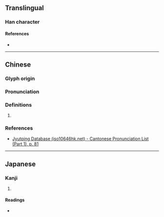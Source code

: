{{character info}}
==Translingual==

===Han character===
{{Han char|rn=30|rad=口|as=09|sn=12|four=61077|canj=RHJX|ids=⿰口臿}}

====References====
* {{Han ref|kx=0199.200|dkj=03968|dj=0421.100|hdz=10656.080|uh=55A2|ud=21922|bh=D86C|bd=55404}}

----

==Chinese==
{{zh-forms}}

===Glyph origin===
{{Han etym}}

===Pronunciation===
{{zh-pron
|m=shà
|c=saap3
|mc=y
|oc=y
|cat=
}}

===Definitions===
{{zh-hanzi}}

# {{rfdef|zh|sort=口09}}

===References===
* [http://www.iso10646hk.net/jp/document/download.jsp Jyutping Database (iso10646hk.net) - Cantonese Pronunciation List (Part 1), p. 81]

----

==Japanese==

===Kanji===
{{ja-kanji|grade=|rs=口09}}

# {{rfdef|ja|sort=口09}}

====Readings====
* {{ja-readings|on=[[てふ]] (tefu), [[せふ]] (sefu), [[さふ]] (safu)|kun=[[おしやべり]] (oshiyaberi)}}